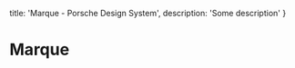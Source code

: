 
  title: 'Marque - Porsche Design System',
  description: 'Some description'
}

# Marque <ComponentStatus tagName="p-marque"></ComponentStatus>

<TableOfContents headings={[]} />

